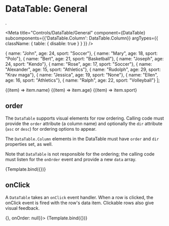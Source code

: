 
# DataTable: General
.

<Meta 
  title="Controls/DataTable/General" 
  component={DataTable}
  subcomponents={{'DataTable.Column': DataTable.Column}}
  argTypes={{
    className: { table: { disable: true } }
  }}
/>

  { name: "John",   age: 24, sport: "Soccer"},
  { name: "Mary",   age: 18, sport: "Polo"},
  { name: "Bert",   age: 21, sport: "Basketball"},
  { name: "Joseph", age: 24, sport: "Kendo"},
  { name: "Rose",   age: 17, sport: "Soccer"},
  { name: "Alexander",  age: 15, sport: "Athletics"},
  { name: "Rudolph", age: 29, sport: "Krav maga"},
  { name: "Jessica", age: 19, sport: "None"},
  { name: "Ellen", age: 16, sport: "Athletics"},
  { name: "Ralph", age: 22, sport: "Volleyball"}
];

<div style={{display: 'flex', position: 'relative', height: '400px'}}>
  <DataTable 
    data={data} {...args}>
    <DataTable.Column weight={2} label="Name" order="name" dir="asc">{(item) => item.name}</DataTable.Column>
    <DataTable.Column weight={1} label="Age" order="age" dir="asc">{(item) => item.age}</DataTable.Column>
    <DataTable.Column weight={1} label="Sport" order="sport" dir="asc">{(item) => item.sport}</DataTable.Column>
  </DataTable>
</div>

## order

The `DataTable` supports visual elements for row ordering. Calling code 
must provide the `order` attribute (a column name) and optionally 
the `dir` attribute (`asc` or `desc`) for ordering options to appear.

The `DataTable.Column` elements in the DataTable must have `order` 
and `dir` properties set, as well.

Note that `DataTable` is not responsible for the ordering; the calling 
code must listen for the `onOrder` event and provide a new `data` array.

<Canvas>
  <Story
    name="order"
    args={{order: "name", dir: "asc", onClick: null}}>
    {Template.bind({})}
  </Story>
</Canvas>

## onClick

A `DataTable` takes an `onClick` event handler. When a row is clicked, 
the onClick event is fired with the row's data item. Clickable rows also 
give visual feedback.

<Canvas>
  <Story
    name="onClick"
    args={{onClick: () => {}, onOrder: null}}>
    {Template.bind({})}
  </Story>
</Canvas>

